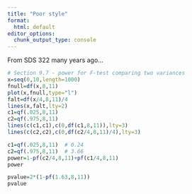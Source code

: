 ```yaml
---
title: "Poor style"
format:
  html: default
editor_options: 
  chunk_output_type: console
---
```


From SDS 322 many years ago...

```r
# Section 9.7 - power for F-test comparing two variances
x=seq(0,10,length=1000)
fnull=df(x,8,11)
plot(x,fnull,type="l")
falt=df(x/4,8,11)/4
lines(x,falt,lty=2)
c1=qf(.025,8,11)
c2=qf(.975,8,11)
lines(c(c1,c1),c(0,df(c1,8,11)),lty=3)
lines(c(c2,c2),c(0,df(c2/4,8,11)/4),lty=3)

c1=qf(.025,8,11)  # 0.24
c2=qf(.975,8,11)  # 3.66
power=1-pf(c2/4,8,11)+pf(c1/4,8,11)
power

pvalue=2*(1-pf(1.63,8,11))
pvalue
```

